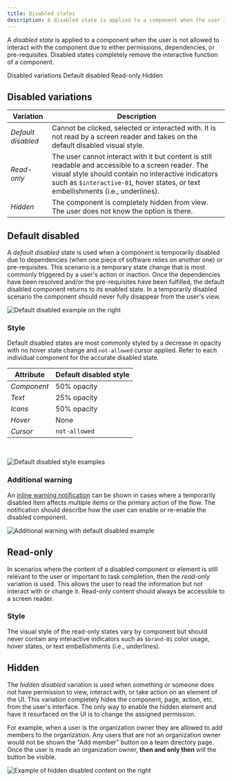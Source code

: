 ```yaml
---
title: Disabled states
description: A disabled state is applied to a component when the user is not allowed to interact with the component due to either permissions, dependencies, or pre-requisites.
---
```


<PageDescription>

A _disabled state_ is applied to a component when the user is not allowed to interact with the component due to either permissions, dependencies, or pre-requisites. Disabled states completely remove the interactive function of a component.

</PageDescription>

<AnchorLinks>

<AnchorLink>Disabled variations</AnchorLink>
<AnchorLink>Default disabled</AnchorLink>
<AnchorLink>Read-only</AnchorLink>
<AnchorLink>Hidden</AnchorLink>

</AnchorLinks>

## Disabled variations

| Variation          | Description                                                                                                                                                                                                                                     |
| ------------------ | ----------------------------------------------------------------------------------------------------------------------------------------------------------------------------------------------------------------------------------------------- |
| _Default disabled_ | Cannot be clicked, selected or interacted with. It is not read by a screen reader and takes on the default disabled visual style.                                                                                                               |
| _Read-only_        | The user cannot interact with it but content is still readable and accessible to a screen reader. The visual style should contain no interactive indicators such as `$interactive-01`, hover states, or text embellishments (i.e., underlines). |
| _Hidden_           | The component is completely hidden from view. The user does not know the option is there.                                                                                                                                                       |

## Default disabled

A _default disabled_ state is used when a component is temporarily disabled due to dependencies (when one piece of software relies on another one) or pre-requisites. This scenario is a temporary state change that is most commonly triggered by a user's action or inaction. Once the dependencies have been resolved and/or the pre-requisites have been fulfilled, the default disabled component returns to its enabled state. In a temporarily disabled scenario the component should never fully disappear from the user's view.

<Row>
<Column colLg={8}>

![Default disabled example on the right](images/disabled-1.jpg)

</Column>
</Row>

### Style

Default disabled states are most commonly styled by a decrease in opacity with no hover state change and `not-allowed` cursor applied. Refer to each individual component for the accurate disabled state.

| Attribute   | Default disabled style |
| ----------- | ---------------------- |
| _Component_ | 50% opacity            |
| _Text_      | 25% opacity            |
| _Icons_     | 50% opacity            |
| _Hover_     | None                   |
| _Cursor_    | `not-allowed`          |

<br />

<Row>
<Column colLg={8}>

![Default disabled style examples](images/disabled-2.jpg)

</Column>
</Row>

### Additional warning

An [inline warning notification](/components/notification/code) can be shown in cases where a temporarily disabled item affects multiple items or the primary action of the flow. The notification should describe how the user can enable or re-enable the disabled component.

<Row>
<Column colLg={8}>

![Additional warning with default disabled example](images/disabled-3.jpg)

</Column>
</Row>

## Read-only

In scenarios where the content of a disabled component or element is still relevant to the user or important to task completion, then the _read-only_ variation is used. This allows the user to read the information but not interact with or change it. Read-only content should always be accessible to a screen reader.

### Style

The visual style of the read-only states vary by component but should never contain any interactive indicators such as `$brand-01` color usage, hover states, or text embellishments (i.e., underlines).

## Hidden

The _hidden disabled_ variation is used when something or someone does not have permission to view, interact with, or take action on an element of the UI. This variation completely hides the component, page, action, etc. from the user's interface. The only way to enable the hidden element and have it resurfaced on the UI is to change the assigned permission.

For example, when a user is the organization owner they are allowed to add members to the organization. Any users that are not an organization owner would not be shown the “Add member” button on a team directory page. Once the user is made an organization owner, **then and only then** will the button be visible.

<Row>
<Column colLg={8}>

![Example of hidden disabled content on the right](images/disabled-4.jpg)

</Column>
</Row>
